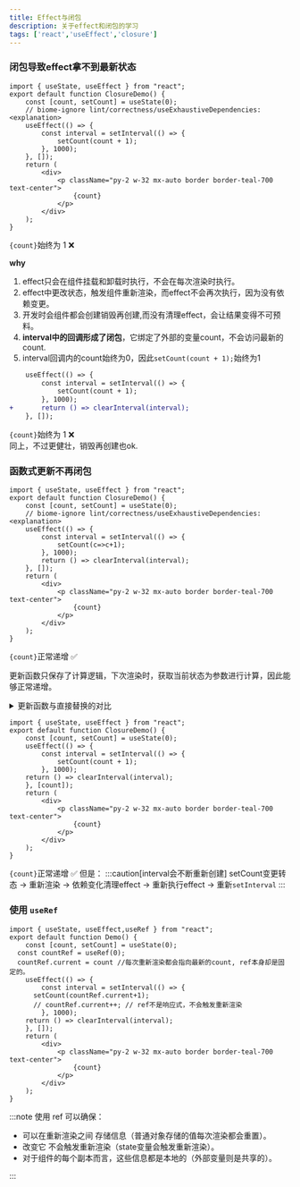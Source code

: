 ```yaml
---
title: Effect与闭包
description: 关于effect和闭包的学习
tags: ['react','useEffect','closure']
---
```



### 闭包导致effect拿不到最新状态

```tsx live title='closure demo'
import { useState, useEffect } from "react";
export default function ClosureDemo() {
	const [count, setCount] = useState(0);
	// biome-ignore lint/correctness/useExhaustiveDependencies: <explanation>
	useEffect(() => {
		const interval = setInterval(() => {
			setCount(count + 1);
		}, 1000);
	}, []);
	return (
		<div>
			<p className="py-2 w-32 mx-auto border border-teal-700 text-center">
				{count}
			</p>
		</div>
	);
}
```

 `{count}`始终为 1  ❌

**why** 
1. effect只会在组件挂载和卸载时执行，不会在每次渲染时执行。
2. effect中更改状态，触发组件重新渲染，而effect不会再次执行，因为没有依赖变更。
3. 开发时会组件都会创建销毁再创建,而没有清理effect，会让结果变得不可预料。
4. **interval中的回调形成了闭包**，它绑定了外部的变量count，不会访问最新的count.
5. interval回调内的count始终为0，因此`setCount(count + 1);`始终为1

  

  
```diff lang='tsx' title='添加effect清理'
	useEffect(() => {
		const interval = setInterval(() => {
			setCount(count + 1);
		}, 1000);
+		return () => clearInterval(interval);
	}, []);
```
`{count}`始终为 1  ❌  
同上，不过更健壮，销毁再创建也ok. 


### 函数式更新不再闭包

```tsx {7} live title='setState函数式更新'
import { useState, useEffect } from "react";
export default function ClosureDemo() {
	const [count, setCount] = useState(0);
	// biome-ignore lint/correctness/useExhaustiveDependencies: <explanation>
	useEffect(() => {
		const interval = setInterval(() => {
			setCount(c=>c+1);
		}, 1000);
		return () => clearInterval(interval);
	}, []);
	return (
		<div>
			<p className="py-2 w-32 mx-auto border border-teal-700 text-center">
				{count}
			</p>
		</div>
	);
}
```
`{count}`正常递增   ✅  
 
更新函数只保存了计算逻辑，下次渲染时，获取当前状态为参数进行计算，因此能够正常递增。
<br/>

<details>

<summary>更新函数与直接替换的对比</summary>

```tsx {6} live title='多次使用更新函数' props={{reveal:true}}
import { useState } from 'react';
export default function Counter1() {
  const [age, setAge] = useState(10);

  function increment() {
    setAge(a => a + 1);
  }
  return (
    <>
      <h1>Your age: {age}</h1>
      <button onClick={() => {
        increment();
        increment();
        increment();
      }}>+3</button>
      <button onClick={() => {
        increment();
      }}>+1</button>
    </>
  );
}
```

```tsx {6} live title='多次直接替换' props={{reveal:true}}
import { useState } from 'react';
export default function Counter2() {
  const [age, setAge] = useState(10);

  function increment() {
     setAge(age + 1);
  }
  return (
    <>
      <h1>Your age: {age}</h1>
      <button onClick={() => {
        increment();
        increment();
        increment();
      }}>+3</button>
      <button onClick={() => {
        increment();
      }}>+1</button>
    </>
  );
}
```
</details>



```tsx {9} live title='effect 依赖'
import { useState, useEffect } from "react";
export default function ClosureDemo() {
	const [count, setCount] = useState(0);
	useEffect(() => {
		const interval = setInterval(() => {
			setCount(count + 1);
		}, 1000);
    return () => clearInterval(interval);
	}, [count]);
	return (
		<div>
			<p className="py-2 w-32 mx-auto border border-teal-700 text-center">
				{count}
			</p>
		</div>
	);
}
```

`{count}`正常递增   ✅   但是：
:::caution[interval会不断重新创建]
setCount变更转态 -> 重新渲染 -> 依赖变化清理effect -> 重新执行effect -> 重新`setInterval` 
:::


### 使用 `useRef`

```tsx {5,8} live title='useRef'
import { useState, useEffect,useRef } from "react";
export default function Demo() {
	const [count, setCount] = useState(0);
  const countRef = useRef(0);
  countRef.current = count //每次重新渲染都会指向最新的count, ref本身却是固定的。
	useEffect(() => {
		const interval = setInterval(() => {
      setCount(countRef.current+1); 
      // countRef.current++; // ref不是响应式，不会触发重新渲染
		}, 1000);
    return () => clearInterval(interval);
	}, []);
	return (
		<div>
			<p className="py-2 w-32 mx-auto border border-teal-700 text-center">
				{count}
			</p>
		</div>
	);
}
```

:::note 
使用 ref 可以确保：

- 可以在重新渲染之间 存储信息（普通对象存储的值每次渲染都会重置）。
- 改变它 不会触发重新渲染（state变量会触发重新渲染）。
- 对于组件的每个副本而言，这些信息都是本地的（外部变量则是共享的）。

:::
